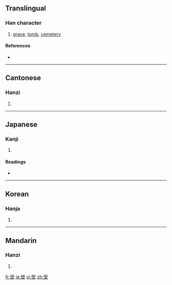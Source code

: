 {{also|茔}}
==Translingual==

===Han character===
{{Han char|rn=32|rad=土|as=10|sn=13|four=9910<sub>4</sub>|canj=火火月土 (FFBG)}}

# [[grave]], [[tomb]], [[cemetery]]

====References====
* {{Han ref|kx=0235.020|dkj=05320|dj=0472.290|hdz=10474.050|uh=584B|ud=22603|bh=B6F7|bd=46839}}

----

==Cantonese==

===Hanzi===
{{yue-hanzi|jyut=|y=ying4|sim=茔}}

# {{defn|Cantonese}}

----

==Japanese==

===Kanji===
{{ja-kanji|grade=|rs=土10}}

# {{defn|Japanese}}

====Readings====
* {{ja-readings|on=[[えい]] (ei)|kun=[[はか]] (haka)}}

----

==Korean==

===Hanja===
{{ko-hanja|hangeul=영|rv=yeong|mr=yŏng}}

# {{defn|Korean}}

----

==Mandarin==

===Hanzi===
{{cmn-hanzi|sim=茔|pin=[[yíng]] ([[ying2]])|wg=ying<sup>2</sup>}}

# {{defn|Mandarin}}

[[fr:塋]]
[[ja:塋]]
[[vi:塋]]
[[zh:塋]]